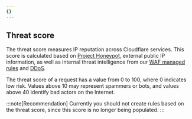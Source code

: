 ```yaml
---
{}
---
```


## Threat score

The threat score measures IP reputation across Cloudflare services. This score is calculated based on [Project Honeypot](https://www.projecthoneypot.org/), external public IP information, as well as internal threat intelligence from our [WAF managed rules](/waf/reference/legacy/old-waf-managed-rules/) and [DDoS](/ddos-protection/about/).

The threat score of a request has a value from 0 to 100, where 0 indicates low risk. Values above 10 may represent spammers or bots, and values above 40 identify bad actors on the Internet.

:::note[Recommendation]
Currently you should not create rules based on the threat score, since this score is no longer being populated.
:::
